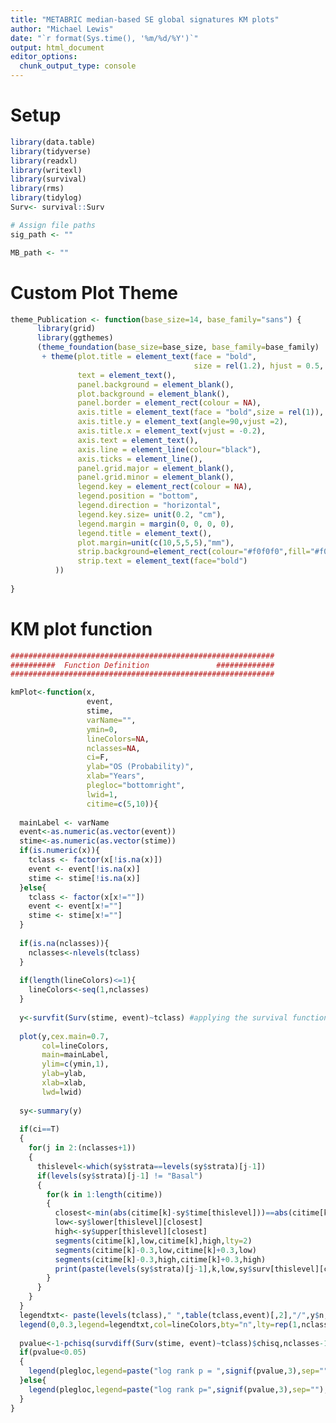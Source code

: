 ```yaml
---
title: "METABRIC median-based SE global signatures KM plots"
author: "Michael Lewis"
date: "`r format(Sys.time(), '%m/%d/%Y')`"
output: html_document
editor_options: 
  chunk_output_type: console
---
```


# Setup
```r
library(data.table)
library(tidyverse)
library(readxl)
library(writexl)
library(survival)
library(rms)
library(tidylog)
Surv<- survival::Surv

# Assign file paths
sig_path <- ""

MB_path <- ""

```


# Custom Plot Theme
```r
theme_Publication <- function(base_size=14, base_family="sans") {
      library(grid)
      library(ggthemes)
      (theme_foundation(base_size=base_size, base_family=base_family)
       + theme(plot.title = element_text(face = "bold",
                                         size = rel(1.2), hjust = 0.5, margin = margin(b = 5)),
               text = element_text(),
               panel.background = element_blank(),
               plot.background = element_blank(),
               panel.border = element_rect(colour = NA),
               axis.title = element_text(face = "bold",size = rel(1)),
               axis.title.y = element_text(angle=90,vjust =2),
               axis.title.x = element_text(vjust = -0.2),
               axis.text = element_text(), 
               axis.line = element_line(colour="black"),
               axis.ticks = element_line(),
               panel.grid.major = element_blank(),
               panel.grid.minor = element_blank(),
               legend.key = element_rect(colour = NA),
               legend.position = "bottom",
               legend.direction = "horizontal",
               legend.key.size= unit(0.2, "cm"),
               legend.margin = margin(0, 0, 0, 0),
               legend.title = element_text(),
               plot.margin=unit(c(10,5,5,5),"mm"),
               strip.background=element_rect(colour="#f0f0f0",fill="#f0f0f0"),
               strip.text = element_text(face="bold")
          ))
      
}
```


# KM plot function
```r
###########################################################
##########  Function Definition               #############
###########################################################

kmPlot<-function(x,
                 event,
                 stime,
                 varName="",
                 ymin=0,
                 lineColors=NA,
                 nclasses=NA,
                 ci=F,
                 ylab="OS (Probability)",
                 xlab="Years",
                 plegloc="bottomright",
                 lwid=1,
                 citime=c(5,10)){
  
  mainLabel <- varName
  event<-as.numeric(as.vector(event))
  stime<-as.numeric(as.vector(stime))
  if(is.numeric(x)){
    tclass <- factor(x[!is.na(x)])
    event <- event[!is.na(x)]
    stime <- stime[!is.na(x)]
  }else{
    tclass <- factor(x[x!=""])
    event <- event[x!=""]
    stime <- stime[x!=""]
  }
  
  if(is.na(nclasses)){
    nclasses<-nlevels(tclass)
  }
  
  if(length(lineColors)<=1){
    lineColors<-seq(1,nclasses)
  }
  
  y<-survfit(Surv(stime, event)~tclass) #applying the survival function
  
  plot(y,cex.main=0.7,
       col=lineColors,
       main=mainLabel,
       ylim=c(ymin,1),
       ylab=ylab,
       xlab=xlab,
       lwd=lwid)
  
  sy<-summary(y)
  
  if(ci==T)
  {
    for(j in 2:(nclasses+1))
    {
      thislevel<-which(sy$strata==levels(sy$strata)[j-1])
      if(levels(sy$strata)[j-1] != "Basal")
      {
        for(k in 1:length(citime))
        {
          closest<-min(abs(citime[k]-sy$time[thislevel]))==abs(citime[k]-sy$time[thislevel])
          low<-sy$lower[thislevel][closest]
          high<-sy$upper[thislevel][closest]
          segments(citime[k],low,citime[k],high,lty=2)
          segments(citime[k]-0.3,low,citime[k]+0.3,low)
          segments(citime[k]-0.3,high,citime[k]+0.3,high)
          print(paste(levels(sy$strata)[j-1],k,low,sy$surv[thislevel][closest],high))
        }
      }
    }
  }
  legendtxt<- paste(levels(tclass)," ",table(tclass,event)[,2],"/",y$n,sep="")
  legend(0,0.3,legend=legendtxt,col=lineColors,bty="n",lty=rep(1,nclasses),lwd=lwid)
  
  pvalue<-1-pchisq(survdiff(Surv(stime, event)~tclass)$chisq,nclasses-1)
  if(pvalue<0.05)
  {
    legend(plegloc,legend=paste("log rank p = ",signif(pvalue,3),sep=""),cex=1.2,text.col="red",bty="n")
  }else{
    legend(plegloc,legend=paste("log rank p=",signif(pvalue,3),sep=""),cex=1.2,bty="n")
  }	
}
```

